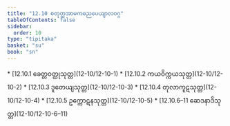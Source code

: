 ```yaml
---
title: "12.10 စတုတ္ထအာမကဓညပေယျာလဝဂ္ဂ"
tableOfContents: false
sidebar:
  order: 10
type: "tipitaka"
basket: "su"
book: "sn"
---
```



<DynamicBreadcrumb />



<TableOfContents book="sn" section="12.10">
* [12.10.1 ခေတ္တဝတ္ထုသုတ္တ](12-10/12-10-1)
* [12.10.2 ကယဝိက္ကယသုတ္တ](12-10/12-10-2)
* [12.10.3 ဒူတေယျသုတ္တ](12-10/12-10-3)
* [12.10.4 တုလာကူဋသုတ္တ](12-10/12-10-4)
* [12.10.5 ဥက္ကောဋနသုတ္တ](12-10/12-10-5)
* [12.10.6–11 ဆေဒနာဒိသုတ္တ](12-10/12-10-6–11)
</TableOfContents>
